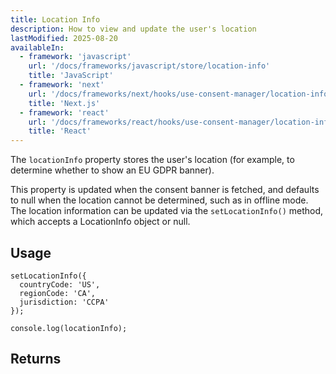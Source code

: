 ```yaml
---
title: Location Info
description: How to view and update the user's location
lastModified: 2025-08-20
availableIn:
  - framework: 'javascript'
    url: '/docs/frameworks/javascript/store/location-info'
    title: 'JavaScript'
  - framework: 'next'
    url: '/docs/frameworks/next/hooks/use-consent-manager/location-info'
    title: 'Next.js'
  - framework: 'react'
    url: '/docs/frameworks/react/hooks/use-consent-manager/location-info'
    title: 'React'
---
```


The `locationInfo` property stores the user's location (for example, to determine whether to show an EU GDPR banner).

This property is updated when the consent banner is fetched, and defaults to null when the location cannot be determined, such as in offline mode.
The location information can be updated via the `setLocationInfo()` method, which accepts a LocationInfo object or null.

## Usage

```tsx
setLocationInfo({
  countryCode: 'US',
  regionCode: 'CA',
  jurisdiction: 'CCPA'
});

console.log(locationInfo);
```

## Returns

<AutoTypeTable path="./packages/core/src/index.ts" name="LocationInfo" />
